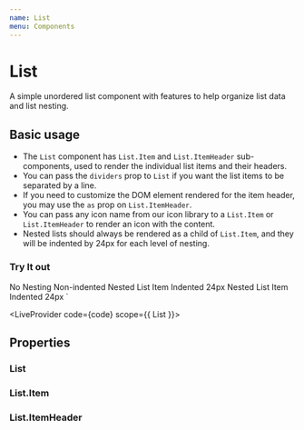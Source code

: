 ```yaml
---
name: List
menu: Components
---
```



# List

A simple unordered list component with features to help organize list data and list nesting.

## Basic usage

- The `List` component has `List.Item` and `List.ItemHeader` sub-components, used to render the individual list items and their headers.
- You can pass the `dividers` prop to `List` if you want the list items to be separated by a line.
- If you need to customize the DOM element rendered for the item header, you may use the `as` prop on `List.ItemHeader`.
- You can pass any icon name from our icon library to a `List.Item` or `List.ItemHeader` to render an icon with the content.
- Nested lists should always be rendered as a child of `List.Item`, and they will be indented by 24px for each level of nesting.

### Try It out

<List>
  <List.Item>
    <List.ItemHeader icon="DescriptiveFolder">No Nesting</List.ItemHeader>
    Non-indented
  </List.Item>
  <List.Item>
    <List>
      <List.Item>
        <List.ItemHeader icon="DescriptiveFolder">Nested List Item</List.ItemHeader>
        Indented 24px
      </List.Item>
      <List.Item>
        <List.ItemHeader icon="DescriptiveFolder">Nested List Item</List.ItemHeader>
        Indented 24px
      </List.Item>
    </List>
  </List.Item>
</List>
`

<LiveProvider code={code} scope={{ List }}>
  <LiveEditor style={livePreviewStyle} />
  <LiveError />
  <LivePreview />
</LiveProvider>

## Properties

### List

<PropsTable of={List} />

### List.Item

<PropsTable of={List} staticProp="List.Item" />

### List.ItemHeader

<PropsTable of={List} staticProp="List.ItemHeader" />
